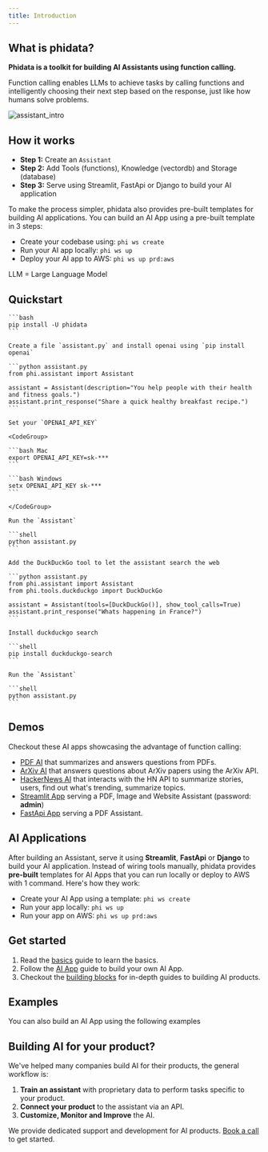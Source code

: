 ```yaml
---
title: Introduction
---
```


## What is phidata?

**Phidata is a toolkit for building AI Assistants using function calling.**

Function calling enables LLMs to achieve tasks by calling functions and intelligently choosing their next step based on the response, just like how humans solve problems.

![assistant_intro](/images/assistant_intro.png)

## How it works

- **Step 1:** Create an `Assistant`
- **Step 2:** Add Tools (functions), Knowledge (vectordb) and Storage (database)
- **Step 3:** Serve using Streamlit, FastApi or Django to build your AI application

<p className="hidden">

To make the process simpler, phidata also provides pre-built templates for building AI applications. You can build an AI App using a pre-built template in 3 steps:

- Create your codebase using: `phi ws create`
- Run your AI app locally: `phi ws up`
- Deploy your AI app to AWS: `phi ws up prd:aws`

LLM = Large Language Model

</p>

## Quickstart

<Steps>
  <Step title="Install phidata">

    ```bash
    pip install -U phidata
    ```

  </Step>
  <Step title="Create an Assistant">

    Create a file `assistant.py` and install openai using `pip install openai`

    ```python assistant.py
    from phi.assistant import Assistant

    assistant = Assistant(description="You help people with their health and fitness goals.")
    assistant.print_response("Share a quick healthy breakfast recipe.")
    ```

    Set your `OPENAI_API_KEY`

    <CodeGroup>

    ```bash Mac
    export OPENAI_API_KEY=sk-***
    ```

    ```bash Windows
    setx OPENAI_API_KEY sk-***
    ```

    </CodeGroup>

    Run the `Assistant`

    ```shell
    python assistant.py
    ```

  </Step>
  <Step title="Add a tool">

    Add the DuckDuckGo tool to let the assistant search the web

    ```python assistant.py
    from phi.assistant import Assistant
    from phi.tools.duckduckgo import DuckDuckGo

    assistant = Assistant(tools=[DuckDuckGo()], show_tool_calls=True)
    assistant.print_response("Whats happening in France?")
    ```

    Install duckduckgo search

    ```shell
    pip install duckduckgo-search
    ```

    Run the `Assistant`

    ```shell
    python assistant.py
    ```

  </Step>
</Steps>

## Demos

Checkout these AI apps showcasing the advantage of function calling:

- [PDF AI](https://pdf.aidev.run/) that summarizes and answers questions from PDFs.
- [ArXiv AI](https://arxiv.aidev.run/) that answers questions about ArXiv papers using the ArXiv API.
- [HackerNews AI](https://hn.aidev.run/) that interacts with the HN API to summarize stories, users, find out what's trending, summarize topics.
- [Streamlit App](https://demo.aidev.run/) serving a PDF, Image and Website Assistant (password: **admin**)
- [FastApi App](https://api.aidev.run/docs) serving a PDF Assistant.

## AI Applications

After building an Assistant, serve it using **Streamlit**, **FastApi** or **Django** to build your AI application. Instead of wiring tools manually, phidata provides **pre-built** templates for AI Apps that you can run locally or deploy to AWS with 1 command. Here's how they work:

- Create your AI App using a template: `phi ws create`
- Run your app locally: `phi ws up`
- Run your app on AWS: `phi ws up prd:aws`

## Get started

1. Read the [basics](/basics) guide to learn the basics.
2. Follow the [AI App](/ai-app/run-local) guide to build your own AI App.
3. Checkout the [building blocks](/blocks/overview) for in-depth guides to building AI products.

## Examples

You can also build an AI App using the following examples

<Snippet file="examples.mdx" />

## Building AI for your product?

We've helped many companies build AI for their products, the general workflow is:

1. **Train an assistant** with proprietary data to perform tasks specific to your product.
2. **Connect your product** to the assistant via an API.
3. **Customize, Monitor and Improve** the AI.

We provide dedicated support and development for AI products. [Book a call](https://cal.com/phidata/intro) to get started.
